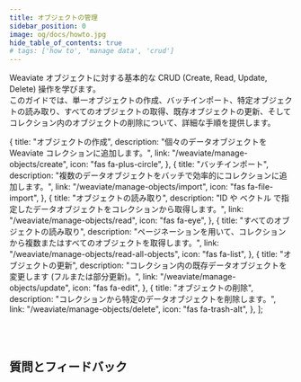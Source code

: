 ```yaml
---
title: オブジェクトの管理
sidebar_position: 0
image: og/docs/howto.jpg
hide_table_of_contents: true
# tags: ['how to', 'manage data', 'crud']
---
```


 Weaviate オブジェクトに対する基本的な CRUD (Create, Read, Update, Delete) 操作を学びます。  
このガイドでは、単一オブジェクトの作成、バッチインポート、特定オブジェクトの読み取り、すべてのオブジェクトの取得、既存オブジェクトの更新、そしてコレクション内のオブジェクトの削除について、詳細な手順を提供します。


  {
    title: "オブジェクトの作成",
    description: "個々のデータオブジェクトを Weaviate コレクションに追加します。",
    link: "/weaviate/manage-objects/create",
    icon: "fas fa-plus-circle",
  },
  {
    title: "バッチインポート",
    description:
      "複数のデータオブジェクトをバッチで効率的にコレクションに追加します。",
    link: "/weaviate/manage-objects/import",
    icon: "fas fa-file-import",
  },
  {
    title: "オブジェクトの読み取り",
    description:
      "ID や ベクトル で指定したデータオブジェクトをコレクションから取得します。",
    link: "/weaviate/manage-objects/read",
    icon: "fas fa-eye",
  },
  {
    title: "すべてのオブジェクトの読み取り",
    description:
      "ページネーションを用いて、コレクションから複数またはすべてのオブジェクトを取得します。",
    link: "/weaviate/manage-objects/read-all-objects", 
    icon: "fas fa-list",
  },
  {
    title: "オブジェクトの更新",
    description:
      "コレクション内の既存データオブジェクトを変更します (フルまたは部分更新)。",
    link: "/weaviate/manage-objects/update",
    icon: "fas fa-edit",
  },
  {
    title: "オブジェクトの削除",
    description: "コレクションから特定のデータオブジェクトを削除します。",
    link: "/weaviate/manage-objects/delete",
    icon: "fas fa-trash-alt",
  },
];

<br />
<CardsSection items={objectCrudData} />
<br />

## 質問とフィードバック


<DocsFeedback />

